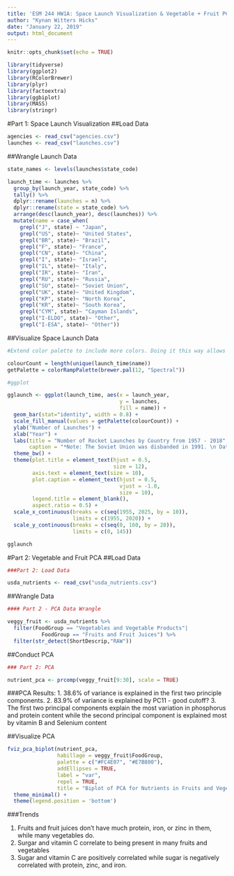 ---
title: 'ESM 244 HW1A: Space Launch Visualization & Vegetable + Fruit PCA'
author: "Kynan Witters Hicks"
date: "January 22, 2019"
output: html_document
---

```{r setup, include=FALSE}
knitr::opts_chunk$set(echo = TRUE)
```

```{r library, message=FALSE}

library(tidyverse)
library(ggplot2)
library(RColorBrewer)
library(plyr)
library(factoextra)
library(ggbiplot)
library(MASS)
library(stringr)

```

#Part 1: Space Launch Visualization
##Load Data

```{r data, message=FALSE}

agencies <- read_csv("agencies.csv")
launches <- read_csv("launches.csv")

```

##Wrangle Launch Data

```{r select data to analyze}

state_names <- levels(launches$state_code)

launch_time <- launches %>% 
  group_by(launch_year, state_code) %>% 
  tally() %>% 
  dplyr::rename(launches = n) %>% 
  dplyr::rename(state = state_code) %>% 
  arrange(desc(launch_year), desc(launches)) %>% 
  mutate(name = case_when(
    grepl("J", state) ~ "Japan",
    grepl("US", state)~ "United States",
    grepl("BR", state)~ "Brazil",
    grepl("F", state)~ "France",
    grepl("CN", state)~ "China",
    grepl("I", state)~ "Israel",
    grepl("IL", state)~ "Italy",
    grepl("IR", state)~ "Iran",
    grepl("RU", state)~ "Russia",
    grepl("SU", state)~ "Soviet Union",
    grepl("UK", state)~ "United Kingdom",
    grepl("KP", state)~ "North Korea",
    grepl("KR", state)~ "South Korea",
    grepl("CYM", state)~ "Cayman Islands",
    grepl("I-ELDO", state)~ "Other",
    grepl("I-ESA", state)~ "Other")) 

```

##Visualize Space Launch Data 

```{r visualize, warning=FALSE}


#Extend color palette to include more colors. Doing it this way allows R to extrapolate colors out to 12 different colors rather than 9 (which is the origional number of colors in the "Spectral" palette).

colourCount = length(unique(launch_time$name))
getPalette = colorRampPalette(brewer.pal(12, "Spectral"))

#ggplot

gglaunch <- ggplot(launch_time, aes(x = launch_year, 
                                    y = launches,
                                    fill = name)) +
  geom_bar(stat="identity", width = 0.8) +
  scale_fill_manual(values = getPalette(colourCount)) +
  ylab("Number of Launches") +
  xlab("Year") +
  labs(title = "Number of Rocket Launches by Country from 1957 - 2018", 
       caption = "*Note: The Soviet Union was disbanded in 1991. \n Data from Economist GitHub - https://bit.ly/2TiCiiS.") +
  theme_bw() +
  theme(plot.title = element_text(hjust = 0.5, 
                                  size = 12),
        axis.text = element_text(size = 10), 
        plot.caption = element_text(hjust = 0.5, 
                                    vjust = -1.0, 
                                    size = 10),
        legend.title = element_blank(),
        aspect.ratio = 0.5) +
  scale_x_continuous(breaks = c(seq(1955, 2025, by = 10)),
                     limits = c(1955, 2020)) +
  scale_y_continuous(breaks = c(seq(0, 160, by = 20)),
                     limits = c(0, 145))

gglaunch

```

#Part 2: Vegetable and Fruit PCA
##Load Data

```{r, message=FALSE}

###Part 2: Load Data

usda_nutrients <- read_csv("usda_nutrients.csv")

```

##Wrangle Data

```{r}

#### Part 2 - PCA Data Wrangle

veggy_fruit <- usda_nutrients %>% 
  filter(FoodGroup == "Vegetables and Vegetable Products"|
           FoodGroup == "Fruits and Fruit Juices") %>% 
  filter(str_detect(ShortDescrip,"RAW"))

```

##Conduct PCA

```{r}

### Part 2: PCA

nutrient_pca <- prcomp(veggy_fruit[9:30], scale = TRUE)

```
###PCA Results: 
1. 38.6% of variance is explained in the first two principle components. 
2. 83.9% of variance is explained by PC11 - good cutoff? 
3. The first two principal components explain the most variation in phosphorus and protein content while the second principal component is explained most by vitamin B and Selenium content 


##Visualize PCA

```{r}

fviz_pca_biplot(nutrient_pca,
                habillage = veggy_fruit$FoodGroup,
                palette = c("#FC4E07", "#E7B800"),
                addEllipses = TRUE,
                label = "var",
                repel = TRUE,
                title = "Biplot of PCA for Nutrients in Fruits and Vegetables") +
  theme_minimal() +
  theme(legend.position = 'bottom')
```

###Trends

1. Fruits and fruit juices don't have much protein, iron, or zinc in them, while many vegetables do. 
2. Surgar and vitamin C correlate to being present in many fruits and vegetables
3. Sugar and vitamin C are positively correlated while sugar is negatively correlated with protein, zinc, and iron. 
